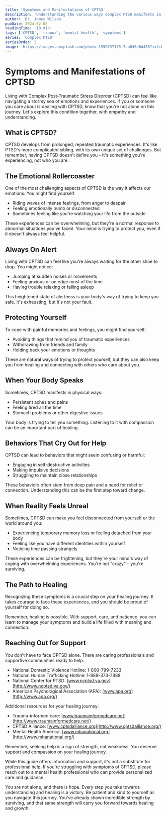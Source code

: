 ```yaml
---
title: 'Symptoms and Manifestations of CPTSD'
description: 'Understanding the various ways Complex PTSD manifests in daily life and relationships'
author: 'Dr. James Wilson'
pubDate: 2024-02-05
readingTime: '10 min'
tags: ['CPTSD', 'trauma', 'mental health', 'symptoms']
series: 'Complex PTSD'
seriesOrder: 2
image: 'https://images.unsplash.com/photo-1559757175-7cb036e0d465?ixlib=rb-4.0.3&auto=format&fit=crop&w=1200&q=80'
---
```



<TableOfContents />

# Symptoms and Manifestations of CPTSD

Living with Complex Post-Traumatic Stress Disorder (CPTSD) can feel like navigating a stormy sea of emotions and experiences. If you or someone you care about is dealing with CPTSD, know that you're not alone on this journey. Let's explore this condition together, with empathy and understanding.

## What is CPTSD?

CPTSD develops from prolonged, repeated traumatic experiences. It's like PTSD's more complicated sibling, with its own unique set of challenges. But remember, having CPTSD doesn't define you – it's something you're experiencing, not who you are.

## The Emotional Rollercoaster

One of the most challenging aspects of CPTSD is the way it affects our emotions. You might find yourself:

- Riding waves of intense feelings, from anger to despair
- Feeling emotionally numb or disconnected
- Sometimes feeling like you're watching your life from the outside

These experiences can be overwhelming, but they're a normal response to abnormal situations you've faced. Your mind is trying to protect you, even if it doesn't always feel helpful.

## Always On Alert

Living with CPTSD can feel like you're always waiting for the other shoe to drop. You might notice:

- Jumping at sudden noises or movements
- Feeling anxious or on edge most of the time
- Having trouble relaxing or falling asleep

This heightened state of alertness is your body's way of trying to keep you safe. It's exhausting, but it's not your fault.

## Protecting Yourself

To cope with painful memories and feelings, you might find yourself:

- Avoiding things that remind you of traumatic experiences
- Withdrawing from friends and family
- Holding back your emotions or thoughts

These are natural ways of trying to protect yourself, but they can also keep you from healing and connecting with others who care about you.

## When Your Body Speaks

Sometimes, CPTSD manifests in physical ways:

- Persistent aches and pains
- Feeling tired all the time
- Stomach problems or other digestive issues

Your body is trying to tell you something. Listening to it with compassion can be an important part of healing.

## Behaviors That Cry Out for Help

CPTSD can lead to behaviors that might seem confusing or harmful:

- Engaging in self-destructive activities
- Making impulsive decisions
- Struggling to maintain close relationships

These behaviors often stem from deep pain and a need for relief or connection. Understanding this can be the first step toward change.

## When Reality Feels Unreal

Sometimes, CPTSD can make you feel disconnected from yourself or the world around you:

- Experiencing temporary memory loss or feeling detached from your body
- Feeling like you have different identities within yourself
- Noticing time passing strangely

These experiences can be frightening, but they're your mind's way of coping with overwhelming experiences. You're not "crazy" – you're surviving.

## The Path to Healing

Recognizing these symptoms is a crucial step on your healing journey. It takes courage to face these experiences, and you should be proud of yourself for doing so.

Remember, healing is possible. With support, care, and patience, you can learn to manage your symptoms and build a life filled with meaning and connection.

## Reaching Out for Support

You don't have to face CPTSD alone. There are caring professionals and supportive communities ready to help:

- National Domestic Violence Hotline: 1-800-799-7233
- National Human Trafficking Hotline: 1-888-373-7888
- National Center for PTSD: [www.ncptsd.va.gov](http://www.ncptsd.va.gov/)
- American Psychological Association (APA): [www.apa.org](http://www.apa.org/)

Additional resources for your healing journey:

- Trauma-informed care: [www.traumainformedcare.net](http://www.traumainformedcare.net/)
- CPTSD Alliance: [www.cptsdalliance.org](http://www.cptsdalliance.org/)
- Mental Health America: [www.mhanational.org](http://www.mhanational.org/)

Remember, seeking help is a sign of strength, not weakness. You deserve support and compassion on your healing journey.

While this guide offers information and support, it's not a substitute for professional help. If you're struggling with symptoms of CPTSD, please reach out to a mental health professional who can provide personalized care and guidance.

You are not alone, and there is hope. Every step you take towards understanding and healing is a victory. Be patient and kind to yourself as you navigate this journey. You've already shown incredible strength by surviving, and that same strength will carry you forward towards healing and growth.
